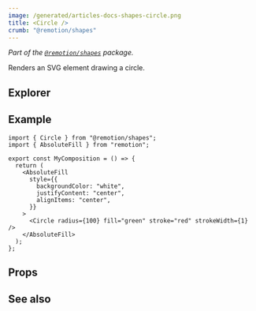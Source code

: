 ```yaml
---
image: /generated/articles-docs-shapes-circle.png
title: <Circle />
crumb: "@remotion/shapes"
---
```



_Part of the [`@remotion/shapes`](/docs/shapes) package._

Renders an SVG element drawing a circle.

## Explorer

<Demo type="circle" />

## Example

```tsx twoslash title="src/Circle.tsx"
import { Circle } from "@remotion/shapes";
import { AbsoluteFill } from "remotion";

export const MyComposition = () => {
  return (
    <AbsoluteFill
      style={{
        backgroundColor: "white",
        justifyContent: "center",
        alignItems: "center",
      }}
    >
      <Circle radius={100} fill="green" stroke="red" strokeWidth={1} />
    </AbsoluteFill>
  );
};
```

## Props

<ShapeOptions shape="circle" all />

## See also

<ShapeSeeAlso shape="circle"/>
